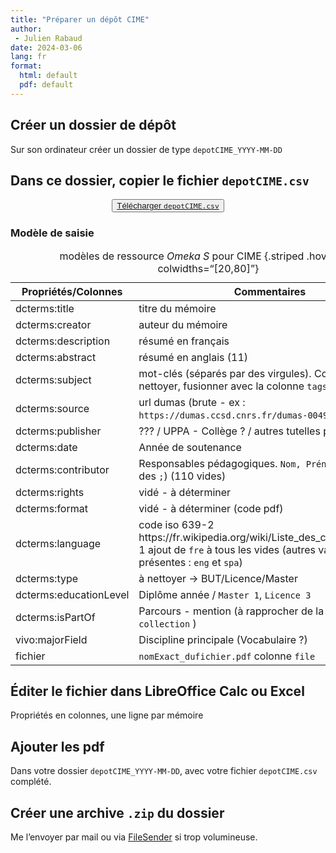 ```yaml
---
title: "Préparer un dépôt CIME"
author: 
 - Julien Rabaud
date: 2024-03-06
lang: fr
format:
  html: default
  pdf: default
---
```


## Créer un dossier de dépôt

Sur son ordinateur créer un dossier de type `depotCIME_YYYY-MM-DD`

## Dans ce dossier, copier le fichier `depotCIME.csv`

::: {#boutonTemplate style="text-align:center"}
<button>[Télécharger `depotCIME.csv`](../depotCIME.csv){download="depotCIME.csv" target="_blank"}</button>
:::

### Modèle de saisie

| Propriétés/Colonnes    | Commentaires                                                                                                                                       |
|------------------------------------|------------------------------------|
| dcterms:title          | titre du mémoire                                                                                                                                   |
| dcterms:creator        | auteur du mémoire                                                                                                                                  |
| dcterms:description    | résumé en français                                                                                                                                 |
| dcterms:abstract       | résumé en anglais (11)                                                                                                                             |
| dcterms:subject        | mot-clés (séparés par des virgules). Continuer à nettoyer, fusionner avec la colonne `tags`)                                                       |
| dcterms:source         | url dumas (brute - ex : `https://dumas.ccsd.cnrs.fr/dumas-00498321` )                                                                              |
| dcterms:publisher      | ??? / UPPA - Collège ? / autres tutelles pédagogiques ?                                                                                            |
| dcterms:date           | Année de soutenance                                                                                                                                |
| dcterms:contributor    | Responsables pédagogiques. `Nom, Prénom` (séparé par des `;`) (110 vides)                                                                          |
| dcterms:rights         | vidé - à déterminer                                                                                                                                |
| dcterms:format         | vidé - à déterminer (code pdf)                                                                                                                     |
| dcterms:language       | code iso 639-2 https://fr.wikipedia.org/wiki/Liste_des_codes_ISO_639-1 ajout de `fre` à tous les vides (autres valeurs présentes : `eng` et `spa`) |
| dcterms:type           | à nettoyer → BUT/Licence/Master                                                                                                                    |
| dcterms:educationLevel | Diplôme année / `Master 1`, `Licence 3`                                                                                                            |
| dcterms:isPartOf       | Parcours - mention (à rapprocher de la colonne `collection` )                                                                                      |
| vivo:majorField        | Discipline principale (Vocabulaire ?)                                                                                                              |
| fichier                | `nomExact_dufichier.pdf` colonne `file`                                                                                                            |

: modèles de ressource *Omeka S* pour CIME {.striped .hover tbl-colwidths="\[20,80\]"}

## Éditer le fichier dans LibreOffice Calc ou Excel

Propriétés en colonnes, une ligne par mémoire

## Ajouter les pdf

Dans votre dossier `depotCIME_YYYY-MM-DD`, avec votre fichier `depotCIME.csv` complété.

## Créer une archive `.zip` du dossier

Me l'envoyer par mail ou via [FileSender](https://filesender.renater.fr) si trop volumineuse.